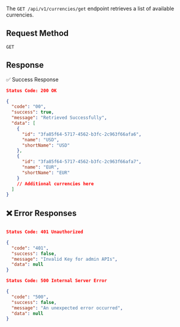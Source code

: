 The `GET /api/v1/currencies/get` endpoint retrieves a list of available currencies.

## **Request Method**
`GET`


## Response

✅ Success Response

```json
Status Code: 200 OK

{
  "code": "00",
  "success": true,
  "message": "Retrieved Successfully",
  "data": [
    {
      "id": "3fa85f64-5717-4562-b3fc-2c963f66afa6",
      "name": "USD",
      "shortName": "USD"
    },
    {
      "id": "3fa85f64-5717-4562-b3fc-2c963f66afa7",
      "name": "EUR",
      "shortName": "EUR"
    }
    // Additional currencies here
  ]
}
```

## ❌ Error Responses

```json

Status Code: 401 Unauthorized

{
  "code": "401",
  "success": false,
  "message": "Invalid Key for admin APIs",
  "data": null
}

Status Code: 500 Internal Server Error

{
  "code": "500",
  "success": false,
  "message": "An unexpected error occurred",
  "data": null
}
